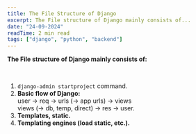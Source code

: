 ```yaml
---
title: The File Structure of Django
excerpt: The File structure of Django mainly consists of...
date: "24-09-2024"
readTime: 2 min read
tags: ["django", "python", "backend"]
---
```


**The File structure of Django mainly consists of:**<br />

<br />

1. `django-admin startproject` command.<br />
2. **Basic flow of Django:**<br />
   user -> req -> urls (-> app urls) -> views<br />
   views (-> db, temp, direct) -> res -> user.<br />
3. **Templates, static.**<br />
4. **Templating engines (load static, etc.).**<br />
